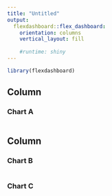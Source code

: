 ```yaml
---
title: "Untitled"
output: 
  flexdashboard::flex_dashboard:
    orientation: columns
    vertical_layout: fill
    
    #runtime: shiny
---
```


```r
library(flexdashboard)
```

Column {.sidebar}
-----------------------------------------------------------------------

### Chart A

```r

```

Column {data-width=350}
-----------------------------------------------------------------------

### Chart B

```r

```

### Chart C

```r

```

